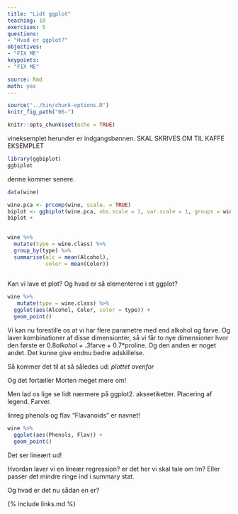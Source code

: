 ```yaml
---
title: "Lidt ggplot"
teaching: 10
exercises: 5
questions:
- "Hvad er ggplot?"
objectives:
- "FIX ME"
keypoints:
- "FIX ME"

source: Rmd
math: yes
---
```


```r
source("../bin/chunk-options.R")
knitr_fig_path("06-")
```

```r
knitr::opts_chunk$set(echo = TRUE)
```


vineksemplet herunder er indgangsbønnen.
SKAL SKRIVES OM TIL KAFFE EKSEMPLET

```r
library(ggbiplot)
ggbiplot
```
denne kommer senere.
```r
data(wine)

wine.pca <- prcomp(wine, scale. = TRUE)
biplot <- ggbiplot(wine.pca, obs.scale = 1, var.scale = 1, groups = wine.class, ellipse = TRUE, circle = TRUE)
biplot + 
  
```

```r
wine %>% 
  mutate(type = wine.class) %>% 
  group_by(type) %>% 
  summarise(alc = mean(Alcohol),
            color = mean(Color))
  
```

Kan vi lave et plot?
Og hvad er så elementerne i et ggplot?

```r
wine %>% 
   mutate(type = wine.class) %>% 
  ggplot(aes(Alcohol, Color, color = type)) +
  geom_point()
```

Vi kan nu forestille os at vi har flere parametre
med end alkohol og farve. Og laver kombinationer 
af disse dimensionter, så vi får to nye dimensioner
hvor den første er 0.8*alkohol + .3*farve + 0.7*proline. Og den anden er noget andet. Det kunne 
give endnu bedre adskillelse.

Så kommer det til at så således ud:
*plottet ovenfor* 

Og det fortæller Morten meget mere om!

Men lad os lige se lidt nærmere på ggplot2.
akseetiketter. Placering af legend.
Farver. 


linreg
phenols og flav
"Flavanoids" er navnet!
```r

wine %>% 
  ggplot(aes(Phenols, Flav)) +
  geom_point()
```
Det ser lineært ud!

Hvordan laver vi en lineær regression? er det her vi skal tale om lm? Eller passer det mindre ringe ind i summary stat.

Og hvad er det nu sådan en er?



{% include links.md %}